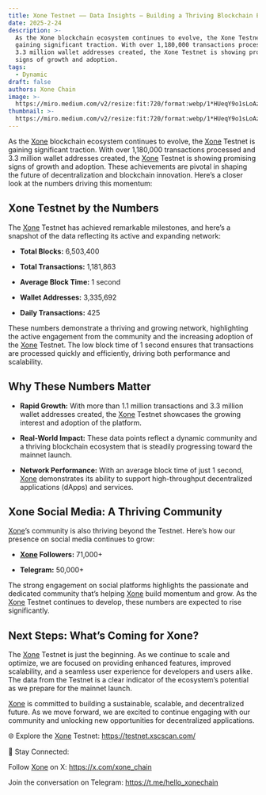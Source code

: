 ```yaml
---
title: Xone Testnet —— Data Insights – Building a Thriving Blockchain Ecosystem
date: 2025-2-24
description: >-
  As the Xone blockchain ecosystem continues to evolve, the Xone Testnet is
  gaining significant traction. With over 1,180,000 transactions processed and
  3.3 million wallet addresses created, the Xone Testnet is showing promising
  signs of growth and adoption.
tags:
  - Dynamic
draft: false
authors: Xone Chain
image: >-
  https://miro.medium.com/v2/resize:fit:720/format:webp/1*HUeqY9o1sLoAzeS4xVPzog@2x.jpeg
thumbnail: >-
  https://miro.medium.com/v2/resize:fit:720/format:webp/1*HUeqY9o1sLoAzeS4xVPzog@2x.jpeg
---
```



As the [Xone](https://xone.org/) blockchain ecosystem continues to evolve, the [Xone](https://xone.org/) Testnet is gaining significant traction. With over 1,180,000 transactions processed and 3.3 million wallet addresses created, the [Xone](https://xone.org/) Testnet is showing promising signs of growth and adoption. These achievements are pivotal in shaping the future of decentralization and blockchain innovation. Here’s a closer look at the numbers driving this momentum:

## Xone Testnet by the Numbers

The [Xone](https://xone.org/) Testnet has achieved remarkable milestones, and here’s a snapshot of the data reflecting its active and expanding network:

- **Total Blocks:** 6,503,400

- **Total Transactions:** 1,181,863

- **Average Block Time:** 1 second

- **Wallet Addresses:** 3,335,692

- **Daily Transactions:** 425

These numbers demonstrate a thriving and growing network, highlighting the active engagement from the community and the increasing adoption of the [Xone](https://xone.org/) Testnet. The low block time of 1 second ensures that transactions are processed quickly and efficiently, driving both performance and scalability.

## Why These Numbers Matter

- **Rapid Growth:** With more than 1.1 million transactions and 3.3 million wallet addresses created, the [Xone](https://xone.org/) Testnet showcases the growing interest and adoption of the platform.

- **Real-World Impact:** These data points reflect a dynamic community and a thriving blockchain ecosystem that is steadily progressing toward the mainnet launch.

- **Network Performance:** With an average block time of just 1 second, [Xone](https://xone.org/) demonstrates its ability to support high-throughput decentralized applications (dApps) and services.

## Xone Social Media: A Thriving Community

[Xone](https://xone.org/)’s community is also thriving beyond the Testnet. Here’s how our presence on social media continues to grow:

- **[Xone](https://xone.org/) Followers:** 71,000+

- **Telegram:** 50,000+

The strong engagement on social platforms highlights the passionate and dedicated community that’s helping [Xone](https://xone.org/) build momentum and grow. As the [Xone](https://xone.org/) Testnet continues to develop, these numbers are expected to rise significantly.

## Next Steps: What’s Coming for Xone?

The [Xone](https://xone.org/) Testnet is just the beginning. As we continue to scale and optimize, we are focused on providing enhanced features, improved scalability, and a seamless user experience for developers and users alike. The data from the Testnet is a clear indicator of the ecosystem’s potential as we prepare for the mainnet launch.

[Xone](https://xone.org/) is committed to building a sustainable, scalable, and decentralized future. As we move forward, we are excited to continue engaging with our community and unlocking new opportunities for decentralized applications.

🌐 Explore the [Xone](https://xone.org/) Testnet: https://testnet.xscscan.com/

📱 Stay Connected:

Follow [Xone](https://xone.org/) on X: https://x.com/xone_chain

Join the conversation on Telegram: https://t.me/hello_xonechain
